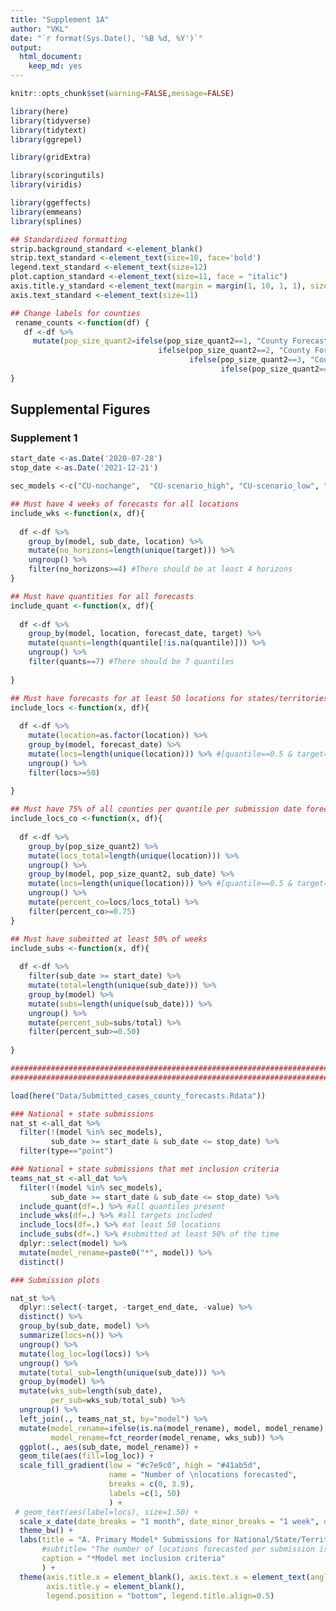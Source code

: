 ```yaml
---
title: "Supplement 1A"
author: "VKL"
date: "`r format(Sys.Date(), '%B %d, %Y')`"
output:
  html_document:
    keep_md: yes
---
```


```r
knitr::opts_chunk$set(warning=FALSE,message=FALSE) 

library(here)
library(tidyverse)
library(tidytext)
library(ggrepel)

library(gridExtra)

library(scoringutils)
library(viridis)

library(ggeffects)
library(emmeans)
library(splines)

## Standardized formatting
strip.background_standard <-element_blank()
strip.text_standard <-element_text(size=10, face='bold')
legend.text_standard <-element_text(size=12)
plot.caption_standard <-element_text(size=11, face = "italic")
axis.title.y_standard <-element_text(margin = margin(1, 10, 1, 1), size=12)
axis.text_standard <-element_text(size=11)

## Change labels for counties
 rename_counts <-function(df) {   
   df <-df %>%
     mutate(pop_size_quant2=ifelse(pop_size_quant2==1, "County Forecasts: Size Quantile 1",
                                 ifelse(pop_size_quant2==2, "County Forecasts: Size Quantile 2",
                                        ifelse(pop_size_quant2==3, "County Forecasts: Size Quantile 3", 
                                               ifelse(pop_size_quant2==4, "County Forecasts: Size Quantile 4", "County forecasts: Size Quantile 5")))))
}

```

## Supplemental Figures

### Supplement 1

```r
start_date <-as.Date('2020-07-28')
stop_date <-as.Date('2021-12-21')

sec_models <-c("CU-nochange",  "CU-scenario_high", "CU-scenario_low", "CU-scenario_mid", "COVIDhub_CDC-ensemble") ## Non-primary models should be exlcuded

## Must have 4 weeks of forecasts for all locations
include_wks <-function(x, df){
  
  df <-df %>%
    group_by(model, sub_date, location) %>%
    mutate(no_horizons=length(unique(target))) %>% 
    ungroup() %>%
    filter(no_horizons>=4) #There should be at least 4 horizons
}

## Must have quantities for all forecasts
include_quant <-function(x, df){
  
  df <-df %>%
    group_by(model, location, forecast_date, target) %>%
    mutate(quants=length(quantile[!is.na(quantile)])) %>%
    ungroup() %>%
    filter(quants==7) #There should be 7 quantiles 
  
}

## Must have forecasts for at least 50 locations for states/territories/district and national
include_locs <-function(x, df){
  
  df <-df %>%
    mutate(location=as.factor(location)) %>%
    group_by(model, forecast_date) %>%
    mutate(locs=length(unique(location))) %>% #[quantile==0.5 & target=="1 wk ahead inc case"]))) %>%
    ungroup() %>%
    filter(locs>=50) 
  
}

## Must have 75% of all counties per quantile per submission date forecasted
include_locs_co <-function(x, df){
  
  df <-df %>%
    group_by(pop_size_quant2) %>%
    mutate(locs_total=length(unique(location))) %>% 
    ungroup() %>%
    group_by(model, pop_size_quant2, sub_date) %>%
    mutate(locs=length(unique(location))) %>% #[quantile==0.5 & target=="1 wk ahead inc case"]))) %>%
    ungroup() %>%
    mutate(percent_co=locs/locs_total) %>%
    filter(percent_co>=0.75)
}

## Must have submitted at least 50% of weeks
include_subs <-function(x, df){
  
  df <-df %>%
    filter(sub_date >= start_date) %>%
    mutate(total=length(unique(sub_date))) %>% 
    group_by(model) %>%
    mutate(subs=length(unique(sub_date))) %>%
    ungroup() %>%
    mutate(percent_sub=subs/total) %>%
    filter(percent_sub>=0.50)
  
}

############################################################################
############################################################################

load(here("Data/Submitted_cases_county_forecasts.Rdata"))

### National + state submissions
nat_st <-all_dat %>%
  filter(!(model %in% sec_models),
         sub_date >= start_date & sub_date <= stop_date) %>%
  filter(type=="point")

### National + state submissions that met inclusion criteria
teams_nat_st <-all_dat %>%
  filter(!(model %in% sec_models),
         sub_date >= start_date & sub_date <= stop_date) %>%
  include_quant(df=.) %>% #all quantiles present
  include_wks(df=.) %>% #all targets included 
  include_locs(df=.) %>% #at least 50 locations
  include_subs(df=.) %>% #submitted at least 50% of the time
  dplyr::select(model) %>%
  mutate(model_rename=paste0("*", model)) %>%
  distinct()

### Submission plots

nat_st %>%
  dplyr::select(-target, -target_end_date, -value) %>%
  distinct() %>%
  group_by(sub_date, model) %>%
  summarize(locs=n()) %>%
  ungroup() %>%
  mutate(log_loc=log(locs)) %>%
  ungroup() %>%
  mutate(total_sub=length(unique(sub_date))) %>%
  group_by(model) %>%
  mutate(wks_sub=length(sub_date),
         per_sub=wks_sub/total_sub) %>%
  ungroup() %>%
  left_join(., teams_nat_st, by="model") %>%
  mutate(model_rename=ifelse(is.na(model_rename), model, model_rename),
         model_rename=fct_reorder(model_rename, wks_sub)) %>%
  ggplot(., aes(sub_date, model_rename)) +
  geom_tile(aes(fill=log_loc)) +
  scale_fill_gradient(low = "#c7e9c0", high = "#41ab5d",
                      name = "Number of \nlocations forecasted", 
                      breaks = c(0, 3.9), 
                      labels =c(1, 50)
                      ) + 
 # geom_text(aes(label=locs), size=1.50) +
  scale_x_date(date_breaks = "1 month", date_minor_breaks = "1 week", date_labels = "%B") +
  theme_bw() +
  labs(title = "A. Primary Model* Submissions for National/State/Territory-Level Case Forecasts Over Time",
       #subtitle= "The number of locations forecasted per submission is labled"#,
       caption = "*Model met inclusion criteria"
       ) +
  theme(axis.title.x = element_blank(), axis.text.x = element_text(angle = 45, hjust=1),
        axis.title.y = element_blank(),
        legend.position = "bottom", legend.title.align=0.5)

```
